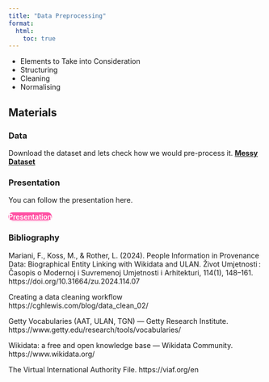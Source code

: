 ```yaml
---
title: "Data Preprocessing"
format:
  html:
    toc: true
---
```


- Elements to Take into Consideration
- Structuring
- Cleaning
- Normalising

## Materials

### Data

Download the dataset and lets check how we would pre-process it. 
[**Messy Dataset**](https://drive.google.com/file/d/10HwI1A7L0W4hsGba3DwEVrE1j-HWwRcl/view?usp=sharing)

### Presentation

You can follow the presentation here. 

<div class="text-center" style="margin: 1rem 0;">
  <a href="https://docs.google.com/presentation/d/1VDSoIz-RNb_KbbwiHo9LNPYOA4I-bdSzjsbSXdWCGnA/edit?usp=sharing"
     class="btn btn-sm px-3 py-2 shadow"
     style="background:#ff4fa3; border:none; color:white; border-radius:9999px; font-weight:600;"
     target="_blank" rel="noopener">
    Presentation
  </a>
</div>

### Bibliography

Mariani, F., Koss, M., & Rother, L. (2024). People Information in Provenance Data: Biographical Entity Linking with Wikidata and ULAN. Život Umjetnosti : Časopis o Modernoj i Suvremenoj Umjetnosti i Arhitekturi, 114(1), 148–161. https://doi.org/10.31664/zu.2024.114.07 


Creating a data cleaning workflow https://cghlewis.com/blog/data_clean_02/

Getty Vocabularies (AAT, ULAN, TGN) — Getty Research Institute. https://www.getty.edu/research/tools/vocabularies/

Wikidata: a free and open knowledge base — Wikidata Community. https://www.wikidata.org/

The Virtual International Authority File. https://viaf.org/en 


